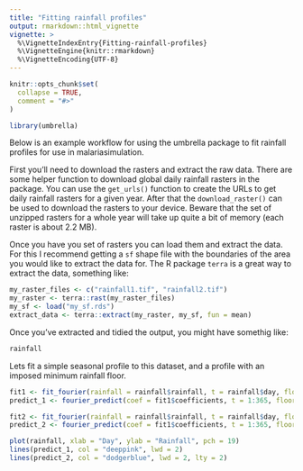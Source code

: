 ```yaml
---
title: "Fitting rainfall profiles"
output: rmarkdown::html_vignette
vignette: >
  %\VignetteIndexEntry{Fitting-rainfall-profiles}
  %\VignetteEngine{knitr::rmarkdown}
  %\VignetteEncoding{UTF-8}
---
```


```r
knitr::opts_chunk$set(
  collapse = TRUE,
  comment = "#>"
)
```

```r
library(umbrella)
```

Below is an example workflow for using the umbrella package to fit rainfall profiles
for use in malariasimulation.

First you'll need to download the rasters and extract the raw data. There are 
some helper function to download global daily rainfall rasters in the package.
You can use the `get_urls()` function to create the URLs to get daily rainfall
rasters for a given year. After that the `download_raster()` can be used to 
download the rasters to your device. Beware that the set of unzipped rasters
for a whole year will take up quite a bit of memory (each raster is about 2.2 MB).

Once you have you set of rasters you can load them and extract the data. For this
I recommend getting a `sf` shape file with the boundaries of the area you
would like to extract the data for. The R package `terra` is a great way to
extract the data, something like:

```r
my_raster_files <- c("rainfall1.tif", "rainfall2.tif")
my_raster <- terra::rast(my_raster_files)
my_sf <- load("my_sf.rds")
extract_data <- terra::extract(my_raster, my_sf, fun = mean)
```

Once you've extracted and tidied the output, you might have somethig like:

```r
rainfall
```

Lets fit a simple seasonal profile to this dataset, and a profile with an imposed
minimum rainfall floor.

```r
fit1 <- fit_fourier(rainfall = rainfall$rainfall, t = rainfall$day, floor = 0)
predict_1 <- fourier_predict(coef = fit1$coefficients, t = 1:365, floor = 0)

fit2 <- fit_fourier(rainfall = rainfall$rainfall, t = rainfall$day, floor = 1)
predict_2 <- fourier_predict(coef = fit1$coefficients, t = 1:365, floor = 1)

plot(rainfall, xlab = "Day", ylab = "Rainfall", pch = 19)
lines(predict_1, col = "deeppink", lwd = 2)
lines(predict_2, col = "dodgerblue", lwd = 2, lty = 2)
```

